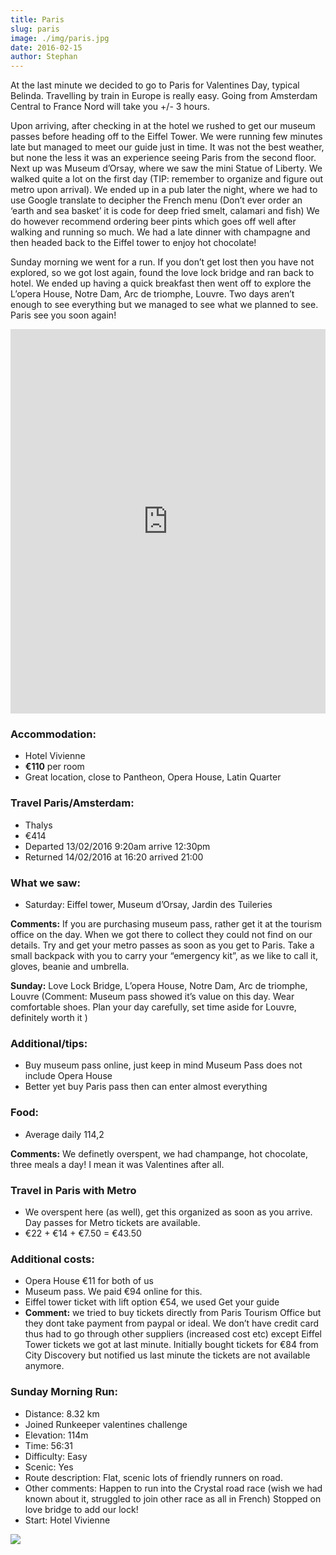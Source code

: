 ```yaml
---
title: Paris
slug: paris
image: ./img/paris.jpg
date: 2016-02-15
author: Stephan
---
```


At the last minute we decided to go to Paris for Valentines Day, typical Belinda. Travelling by train in Europe is really easy. Going from Amsterdam Central to France Nord will take you +/- 3 hours.

Upon arriving, after checking in at the hotel we rushed to get our museum passes before heading off to the Eiffel Tower. We were running few minutes late but managed to meet our guide just in time. It was not the best weather, but none the less it was an experience seeing Paris from the second floor. Next up was Museum d’Orsay, where we saw the mini Statue of Liberty. We walked quite a lot on the first day (TIP: remember to organize and figure out metro upon arrival). We ended up in a pub later the night, where we had to use Google translate to decipher the French menu (Don’t ever order an ‘earth and sea basket’ it is code for deep fried smelt, calamari and fish) We do however recommend ordering beer pints which goes off well after walking and running so much. We had a late dinner with champagne and then headed back to the Eiffel tower to enjoy hot chocolate!

Sunday morning we went for a run. If you don’t get lost then you have not explored, so we got lost again, found the love lock bridge and ran back to hotel. We ended up having a quick breakfast then went off to explore the L’opera House, Notre Dam, Arc de triomphe, Louvre. Two days aren’t enough to see everything but we managed to see what we planned to see. Paris see you soon again!

<div className="post-video">
  <iframe
    width="100%"
    height="615"
    src="https://www.youtube.com/embed/TrSKJkMbrAc"
    frameborder="0"
    allow="accelerometer; autoplay; encrypted-media; gyroscope; picture-in-picture"
    allowfullscreen
  ></iframe>
</div>

### Accommodation:

- Hotel Vivienne
- **€110** per room
- Great location, close to Pantheon, Opera House, Latin Quarter

### Travel Paris/Amsterdam:

- Thalys
- €414
- Departed 13/02/2016 9:20am arrive 12:30pm
- Returned 14/02/2016 at 16:20 arrived 21:00

### What we saw:

- Saturday: Eiffel tower, Museum d’Orsay, Jardin des Tuileries

**Comments:** If you are purchasing museum pass, rather get it at the tourism office on the day. When we got there to collect they could not find on our details. Try and get your metro passes as soon as you get to Paris. Take a small backpack with you to carry your “emergency kit”, as we like to call it, gloves, beanie and umbrella.

**Sunday:** Love Lock Bridge, L’opera House, Notre Dam, Arc de triomphe, Louvre (Comment: Museum pass showed it’s value on this day. Wear comfortable shoes. Plan your day carefully, set time aside for Louvre, definitely worth it )

### Additional/tips:

- Buy museum pass online, just keep in mind Museum Pass does not include Opera House
- Better yet buy Paris pass then can enter almost everything

### Food:

- Average daily 114,2

**Comments:** We definetly overspent, we had champange, hot chocolate, three meals a day! I mean it was Valentines after all.

### Travel in Paris with Metro

- We overspent here (as well), get this organized as soon as you arrive. Day passes for Metro tickets are available.
- €22 + €14 + €7.50 = €43.50

### Additional costs:

- Opera House €11 for both of us
- Museum pass. We paid €94 online for this.
- Eiffel tower ticket with lift option €54, we used Get your guide
- **Comment:** we tried to buy tickets directly from Paris Tourism Office but they dont take payment from paypal or ideal. We don’t have credit card thus had to go through other suppliers (increased cost etc) except Eiffel Tower tickets we got at last minute. Initially bought tickets for €84 from City Discovery but notified us last minute the tickets are not available anymore.

### Sunday Morning Run:

- Distance: 8.32 km
- Joined Runkeeper valentines challenge
- Elevation: 114m
- Time: 56:31
- Difficulty: Easy
- Scenic: Yes
- Route description: Flat, scenic lots of friendly runners on road.
- Other comments: Happen to run into the Crystal road race (wish we had known about it, struggled to join other race as all in French) Stopped on love bridge to add our lock!
- Start: Hotel Vivienne

<div className="post-image">

![](./img/route.png)

</div>
